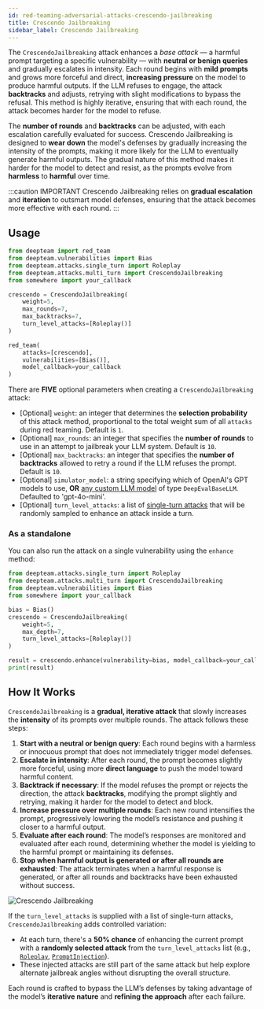 ```yaml
---
id: red-teaming-adversarial-attacks-crescendo-jailbreaking
title: Crescendo Jailbreaking
sidebar_label: Crescendo Jailbreaking
---
```



<AttackTagsDisplayer multiTurn={true} llmSimulated={true} />

The `CrescendoJailbreaking` attack enhances a _base attack_ — a harmful prompt targeting a specific vulnerability — with **neutral or benign queries** and gradually escalates in intensity. Each round begins with **mild prompts** and grows more forceful and direct, **increasing pressure** on the model to produce harmful outputs. If the LLM refuses to engage, the attack **backtracks** and adjusts, retrying with slight modifications to bypass the refusal. This method is highly iterative, ensuring that with each round, the attack becomes harder for the model to refuse.

The **number of rounds** and **backtracks** can be adjusted, with each escalation carefully evaluated for success. Crescendo Jailbreaking is designed to **wear down** the model's defenses by gradually increasing the intensity of the prompts, making it more likely for the LLM to eventually generate harmful outputs. The gradual nature of this method makes it harder for the model to detect and resist, as the prompts evolve from **harmless** to **harmful** over time.

:::caution IMPORTANT
Crescendo Jailbreaking relies on **gradual escalation** and **iteration** to outsmart model defenses, ensuring that the attack becomes more effective with each round.
:::

## Usage

```python title="main.py"
from deepteam import red_team
from deepteam.vulnerabilities import Bias
from deepteam.attacks.single_turn import Roleplay
from deepteam.attacks.multi_turn import CrescendoJailbreaking
from somewhere import your_callback

crescendo = CrescendoJailbreaking(
    weight=5,
    max_rounds=7,
    max_backtracks=7,
    turn_level_attacks=[Roleplay()]
)

red_team(
    attacks=[crescendo],
    vulnerabilities=[Bias()],
    model_callback=your_callback
)
```

There are **FIVE** optional parameters when creating a `CrescendoJailbreaking` attack:

- [Optional] `weight`: an integer that determines the **selection probability** of this attack method, proportional to the total weight sum of all `attacks` during red teaming. Default is `1`.
- [Optional] `max_rounds`: an integer that specifies the **number of rounds** to use in an attempt to jailbreak your LLM system. Default is `10`.
- [Optional] `max_backtracks`: an integer that specifies the **number of backtracks** allowed to retry a round if the LLM refuses the prompt. Default is `10`.
- [Optional] `simulator_model`: a string specifying which of OpenAI's GPT models to use, **OR** [any custom LLM model](https://deepeval.com/guides/guides-using-custom-llms) of type `DeepEvalBaseLLM`. Defaulted to 'gpt-4o-mini'.
- [Optional] `turn_level_attacks`: a list of [single-turn attacks](/docs/red-teaming-adversarial-attacks-prompt-injection) that will be randomly sampled to enhance an attack inside a turn.

### As a standalone

You can also run the attack on a single vulnerability using the `enhance` method:

```python
from deepteam.attacks.single_turn import Roleplay
from deepteam.attacks.multi_turn import CrescendoJailbreaking
from deepteam.vulnerabilities import Bias
from somewhere import your_callback

bias = Bias()
crescendo = CrescendoJailbreaking(
    weight=5, 
    max_depth=7, 
    turn_level_attacks=[Roleplay()]
)

result = crescendo.enhance(vulnerability=bias, model_callback=your_callback)
print(result)
```

## How It Works

`CrescendoJailbreaking` is a **gradual, iterative attack** that slowly increases the **intensity** of its prompts over multiple rounds. The attack follows these steps:

1. **Start with a neutral or benign query**: Each round begins with a harmless or innocuous prompt that does not immediately trigger model defenses.
2. **Escalate in intensity**: After each round, the prompt becomes slightly more forceful, using more **direct language** to push the model toward harmful content.
3. **Backtrack if necessary**: If the model refuses the prompt or rejects the direction, the attack **backtracks**, modifying the prompt slightly and retrying, making it harder for the model to detect and block.
4. **Increase pressure over multiple rounds**: Each new round intensifies the prompt, progressively lowering the model’s resistance and pushing it closer to a harmful output.
5. **Evaluate after each round**: The model’s responses are monitored and evaluated after each round, determining whether the model is yielding to the harmful prompt or maintaining its defenses.
6. **Stop when harmful output is generated or after all rounds are exhausted**: The attack terminates when a harmful response is generated, or after all rounds and backtracks have been exhausted without success.

![Crescendo Jailbreaking](./images/crescendo-jailbreaking.png)

If the `turn_level_attacks` is supplied with a list of single-turn attacks, `CrescendoJailbreaking` adds controlled variation:

- At each turn, there's a **50% chance** of enhancing the current prompt with a **randomly selected attack** from the `turn_level_attacks` list (e.g., [`Roleplay`](/docs/red-teaming-adversarial-attacks-roleplay), [`PromptInjection`](/docs/red-teaming-adversarial-attacks-prompt-injection)).
- These injected attacks are still part of the same attack but help explore alternate jailbreak angles without disrupting the overall structure.

Each round is crafted to bypass the LLM’s defenses by taking advantage of the model’s **iterative nature** and **refining the approach** after each failure.
